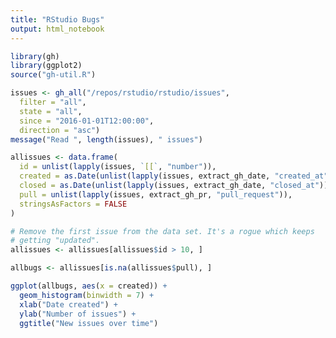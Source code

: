 ```yaml
---
title: "RStudio Bugs"
output: html_notebook
---
```


```r
library(gh)
library(ggplot2)
source("gh-util.R")
```

```r
issues <- gh_all("/repos/rstudio/rstudio/issues", 
  filter = "all",
  state = "all",
  since = "2016-01-01T12:00:00",
  direction = "asc")
message("Read ", length(issues), " issues")
```

```r
allissues <- data.frame(
  id = unlist(lapply(issues, `[[`, "number")),
  created = as.Date(unlist(lapply(issues, extract_gh_date, "created_at"))),
  closed = as.Date(unlist(lapply(issues, extract_gh_date, "closed_at"))),
  pull = unlist(lapply(issues, extract_gh_pr, "pull_request")),
  stringsAsFactors = FALSE
)

# Remove the first issue from the data set. It's a rogue which keeps
# getting "updated".
allissues <- allissues[allissues$id > 10, ]

allbugs <- allissues[is.na(allissues$pull), ]
```

```r
ggplot(allbugs, aes(x = created)) +
  geom_histogram(binwidth = 7) +
  xlab("Date created") +
  ylab("Number of issues") +
  ggtitle("New issues over time")
```

```r

```


